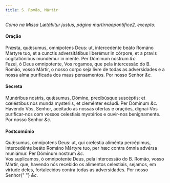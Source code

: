```yaml
---
title: S. Romão, Mártir
---
```


<em>Como na Missa Lætábitur justus, página martirnaopontifice2, excepto:</em>

<h4 class="text-center">Oração</h4>
<div class="grid grid-cols-2 gap-5">
  <span class="text-justify">
    Præsta, quǽsumus, omnípotens Deus: ut, intercedénte beáto Románo Mártyre
    tuo, et a cunctis adversitátibus liberémur in córpore, et a pravis
    cogitatiónibus mundémur in mente. Per Dóminum nostrum <em>&c.</em>
  </div>
  <span class="text-justify">
    Fazei, ó Deus omnipotente, Vos rogamos, que pela intercessão do B. Romão,
    vosso Mártir, o nosso corpo seja livre de todas as adversidades e a nossa
    alma purificada dos maus pensamentos. Por nosso Senhor <em>&c.</em>
  </span>
</div>

<h4 class="text-center">Secreta</h4>
<div class="grid grid-cols-2 gap-5">
  <span class="text-justify">
    Munéribus nostris, quǽsumus, Dómine, precibúsque suscéptis: et cœléstibus
    nos munda mysteriis, et cleménter exáudi. Per Dóminum <em>&c.</em>
  </div>
  <span class="text-justify">
    Havendo Vós, Senhor, aceitado as nossas ofertas e orações, dignai-Vos
    purificar-nos com vossos celestiais mystérios e ouvir-nos benignamente. Por
    nosso Senhor <em>&c.</em>
  </span>
</div>

<h4 class="text-center">Postcomúnio</h4>
<div class="grid grid-cols-2 gap-5">
  <span class="text-justify">
    Quǽsumus, omnípotens Deus: ut, qui cœlestia aliménta percépimus,
    intercedénte beáto Románo Mártyre tuo, per hæc contra ómnia advérsa
    muniámur. Per Dóminum nostrum <em>&c.</em>
  </div>
  <span class="text-justify">
    Vos suplicamos, ó omnipotente Deus, pela intercessão do B. Romão, vosso
    Mártir, que, havendo nós recebido os alimentos celestiais, sejamos, em
    virtude deles, fortalecidos contra todas as adversidades. Por nosso Senhor{" "}
    <em>&c.</em>
  </span>
</div>

